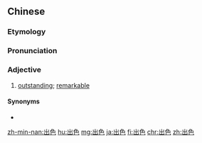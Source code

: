 ==Chinese==
{{zh-forms}}

===Etymology===
{{rfe|lang=zh}}

===Pronunciation===
{{zh-pron
|m=chūsè
|c=ceot1 sik1
|mn=chhut-sek
|ma=Zh-chusè.ogg
|cat=a
}}

===Adjective===
{{zh-adj}}

# [[outstanding]]; [[remarkable]]

====Synonyms====
* {{zh-l|優秀}}

{{zh-cat|Advanced}}

[[zh-min-nan:出色]]
[[hu:出色]]
[[mg:出色]]
[[ja:出色]]
[[fi:出色]]
[[chr:出色]]
[[zh:出色]]